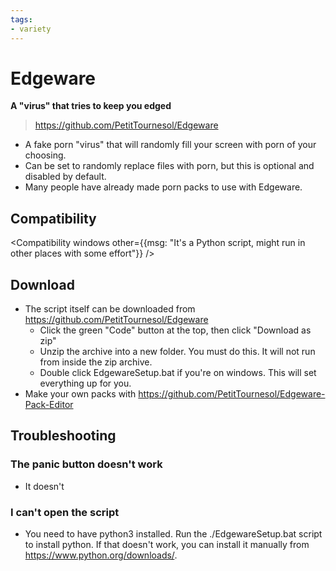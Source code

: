 ```yaml
---
tags:
- variety
---
```


# Edgeware
**A "virus" that tries to keep you edged**

> https://github.com/PetitTournesol/Edgeware

  - A fake porn "virus" that will randomly fill your screen with porn of your choosing.
  - Can be set to randomly replace files with porn, but this is optional and disabled by default.
  - Many people have already made porn packs to use with Edgeware.

## Compatibility

<Compatibility windows other={{msg: "It's a Python script, might run in other places with some effort"}} />

## Download
  - The script itself can be downloaded from https://github.com/PetitTournesol/Edgeware
    - Click the green "Code" button at the top, then click "Download as zip"
    - Unzip the archive into a new folder. You must do this. It will not run from inside the zip archive.
    - Double click EdgewareSetup.bat if you're on windows. This will set everything up for you.
  - Make your own packs with https://github.com/PetitTournesol/Edgeware-Pack-Editor

## Troubleshooting
### The panic button doesn't work
  - It doesn't
### I can't open the script
  - You need to have python3 installed. Run the ./EdgewareSetup.bat script to install python. If that doesn't work, you can install it manually from https://www.python.org/downloads/.
